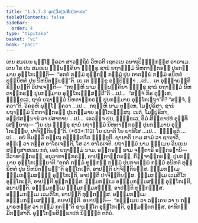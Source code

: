 ```yaml
---
title: "1.5.7.3 ອຸກ຺ໂກຏນສິກ຺ຂາປທ"
tableOfContents: false
sidebar:
  order: 4
type: "tipitaka"
basket: "vi"
book: "paci"
---
```



<DynamicBreadcrumb />

<Division number="392" book="paci">

<Paragraph number="1189" book="paci">
ເຕນ ສມເຍນ ພຸທ຺ໂຘ ຠຄວາ ສາວຕ຺ຖິຍໍ ວິຫຣຕິ ເຊຕວເນ ອນາຖປິຓ຺ຑິກສ຺ສ ອາຣາເມ. ເຕນ ໂຂ ປນ ສມເຍນ ຉພ຺ພຄ຺ຄິຍາ ຠິກ຺ຂູ ຊານໍ ຍຖາຘມ຺ມໍ ນິຫຕາຘິກຣຓໍ ປຸນກມ຺ມາຍ ອຸກ຺ໂກເຏນ຺ຕິ—  “ອກຕໍ ກມ຺ມໍ ທຸກ຺ກຏໍ ກມ຺ມໍ ປຸນ ກາຕພ຺ພໍ ກມ຺ມໍ ອນິຫຕໍ ທຸນ຺ນິຫຕໍ ປຸນ ນິຫນິຕພ຺ພນ຺”ຕິ.
</Paragraph>

<Paragraph number="1190" book="paci">
ເຍ ເຕ ຠິກ຺ຂູ ອປ຺ປິຈ຺ຉາ …ເປ…  ເຕ ອຸຊ຺ຌາຍນ຺ຕິ ຂິຍ຺ຍນ຺ຕິ ວິປາເຈນ຺ຕິ—  “ກຖຎ຺ຫິ ນາມ ຉພ຺ພຄ຺ຄິຍາ ຠິກ຺ຂູ ຊານໍ ຍຖາຘມ຺ມໍ ນິຫຕາຘິກຣຓໍ ປຸນກມ຺ມາຍ ອຸກ຺ໂກເຏສ຺ສນ຺ຕີ”ຕິ …ເປ…  “ສຈ຺ຈໍ ກິຣ ຕຸມ຺ເຫ, ຠິກ຺ຂເວ, ຊານໍ ຍຖາຘມ຺ມໍ ນິຫຕາຘິກຣຓໍ ປຸນກມ຺ມາຍ ອຸກ຺ໂກເຏຖາ”ຕິ? “ສຈ຺ຈໍ, ຠຄວາ”ຕິ. ວິຄຣຫິ ພຸທ຺ໂຘ ຠຄວາ …ເປ…  ກຖຎ຺ຫິ ນາມ ຕຸມ຺ເຫ, ໂມຆປຸຣິສາ, ຊານໍ ຍຖາຘມ຺ມໍ ນິຫຕາຘິກຣຓໍ ປຸນກມ຺ມາຍ ອຸກ຺ໂກເຏສ຺ສຖ. ເນຕໍ, ໂມຆປຸຣິສາ, ອປ຺ປສນ຺ນານໍ ວາ ປສາທາຍ …ເປ…  ເອວຎ຺ຈ ປນ, ຠິກ຺ຂເວ, ອິມໍ ສິກ຺ຂາປທໍ ອຸທ຺ທິເສຍ຺ຍາຖ—
</Paragraph>

</Division>
<Division number="393" book="paci">

<Paragraph number="1191" book="paci">
<Emphasis>“ໂຍ ປນ ຠິກ຺ຂຸ ຊານໍ ຍຖາຘມ຺ມໍ ນິຫຕາຘິກຣຓໍ ປຸນກມ຺ມາຍ ອຸກ຺ໂກເຏຍ຺ຍ, ປາຈິຕ຺ຕິຍນ຺”</Emphasis>ຕິ. (*63*:<Emphasis>112</Emphasis>)
</Paragraph>

</Division>
<Division number="394" book="paci">

<Paragraph number="1192" book="paci">
<Emphasis>ໂຍ ປນາ</Emphasis>ຕິ ໂຍ ຍາທິໂສ …ເປ…  <Emphasis>ຠິກ຺ຂູ</Emphasis>ຕິ …ເປ…  ອຍໍ ອິມສ຺ມິໍ ອຕ຺ເຖ ອຘິປ຺ເປໂຕ ຠິກ຺ຂູຕິ.
</Paragraph>

<Paragraph number="1193" book="paci">
<Emphasis>ຊານາຕິ</Emphasis> ນາມ ສາມໍ ວາ ຊານາຕິ, ອຎ຺ເຎ ວາ ຕສ຺ສ ອາໂຣເຈນ຺ຕິ, ໂສ ວາ ອາໂຣເຈຕິ.
</Paragraph>

<Paragraph number="1194" book="paci">
<Emphasis>ຍຖາຘມ຺ມໍ</Emphasis> ນາມ ຘມ຺ເມນ ວິນເຍນ ສຕ຺ຖຸສາສເນນ ກຕໍ, ເອຕໍ ຍຖາຘມ຺ມໍ ນາມ.
</Paragraph>

<Paragraph number="1195" book="paci">
<Emphasis>ອຘິກຣຓໍ</Emphasis> ນາມ ຈຕ຺ຕາຣິ ອຘິກຣຓານິ—  ວິວາທາຘິກຣຓໍ, ອນຸວາທາຘິກຣຓໍ, ອາປຕ຺ຕາຘິກຣຓໍ, ກິຈ຺ຈາຘິກຣຓໍ.
</Paragraph>

<Paragraph number="1196" book="paci">
<Emphasis>ປຸນກມ຺ມາຍ ອຸກ຺ໂກເຏຍ຺ຍາ</Emphasis>ຕິ “ອກຕໍ ກມ຺ມໍ ທຸກ຺ກຏໍ ກມ຺ມໍ ປຸນກາຕພ຺ພໍ ກມ຺ມໍ ອນິຫຕໍ ທຸນ຺ນິຫຕໍ ປຸນ ນິຫນິຕພ຺ພນ຺”ຕິ ອຸກ຺ໂກເຏຕິ, ອາປຕ຺ຕິ ປາຈິຕ຺ຕິຍສ຺ສ.
</Paragraph>

</Division>
<Division number="395" book="paci">

<Paragraph number="1197" book="paci">
ຘມ຺ມກມ຺ເມ ຘມ຺ມກມ຺ມສຎ຺ຎີ ອຸກ຺ໂກເຏຕິ, ອາປຕ຺ຕິ ປາຈິຕ຺ຕິຍສ຺ສ. ຘມ຺ມກມ຺ເມ ເວມຕິໂກ ອຸກ຺ໂກເຏຕິ, ອາປຕ຺ຕິ ທຸກ຺ກຏສ຺ສ. ຘມ຺ມກມ຺ເມ ອຘມ຺ມກມ຺ມສຎ຺ຎີ ອຸກ຺ໂກເຏຕິ, ອນາປຕ຺ຕິ. ອຘມ຺ມກມ຺ເມ ຘມ຺ມກມ຺ມສຎ຺ຎີ, ອາປຕ຺ຕິ ທຸກ຺ກຏສ຺ສ. ອຘມ຺ມກມ຺ເມ ເວມຕິໂກ, ອາປຕ຺ຕິ ທຸກ຺ກຏສ຺ສ. ອຘມ຺ມກມ຺ເມ ອຘມ຺ມກມ຺ມສຎ຺ຎີ, ອນາປຕ຺ຕິ.
</Paragraph>

</Division>
<Division number="396" book="paci">

<Paragraph number="1198" book="paci">
ອນາປຕ຺ຕິ—  “ອຘມ຺ເມນ ວາ ວຄ຺ເຄນ ວາ ນ ກມ຺ມາຣຫສ຺ສ ວາ ກມ຺ມໍ ກຕນ຺”ຕິ ຊານນ຺ໂຕ ອຸກ຺ໂກເຏຕິ, ອຸມ຺ມຕ຺ຕກສ຺ສ, ອາທິກມ຺ມິກສ຺ສາຕິ.

</Paragraph>
</Division>

<Paragraph number="1199" type="center" book="paci">
ອຸກ຺ໂກຏນສິກ຺ຂາປທໍ ນິຏ຺ຐິຕໍ ຕຕິຍໍ.
</Paragraph>